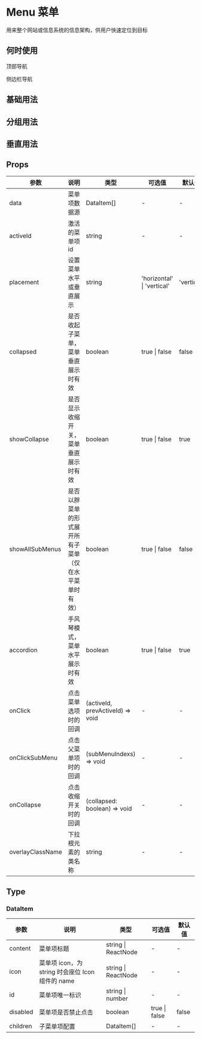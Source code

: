 # Menu 菜单

用来整个网站或信息系统的信息架构，供用户快速定位到目标

## 何时使用

顶部导航

侧边栏导航

## 基础用法


<DemoRow />

## 分组用法


<DemoFat />

## 垂直用法


<DemoVertical />

## Props

| 参数             | 说明                                                   | 类型                             | 可选值                     | 默认值     |
| ---------------- | ------------------------------------------------------ | -------------------------------- | -------------------------- | ---------- |
| data             | 菜单项数据源                                           | DataItem[]                       | -                          | -          |
| activeId         | 激活的菜单项 id                                        | string                           | -                          | -          |
| placement        | 设置菜单水平或垂直展示                                 | string                           | 'horizontal' \| 'vertical' | 'vertical' |
| collapsed        | 是否收起子菜单，菜单垂直展示时有效                     | boolean                          | true \| false              | false      |
| showCollapse     | 是否显示收缩开关，菜单垂直展示时有效                   | boolean                          | true \| false              | true       |
| showAllSubMenus  | 是否以胖菜单的形式展开所有子菜单（仅在水平菜单时有效） | boolean                          | true \| false              | false      |
| accordion        | 手风琴模式，菜单水平展示时有效                         | boolean                          | true \| false              | true       |
| onClick          | 点击菜单选项时的回调                                   | (activeId, prevActiveId) => void | -                          | -          |
| onClickSubMenu   | 点击父菜单项时的回调                                   | (subMenuIndexs) => void          | -                          | -          |
| onCollapse       | 点击收缩开关时的回调                                   | (collapsed: boolean) => void     | -                          | -          |
| overlayClassName | 下拉根元素的类名称                                     | string                           | -                          | -          |

## Type

### DataItem

| 参数     | 说明                                             | 类型                | 可选值        | 默认值 |
| -------- | ------------------------------------------------ | ------------------- | ------------- | ------ |
| content  | 菜单项标题                                       | string \| ReactNode | -             | -      |
| icon     | 菜单项 icon，为 string 时会座位 Icon 组件的 name | string \| ReactNode | -             | -      |
| id       | 菜单项唯一标识                                   | string \| number    | -             | -      |
| disabled | 菜单项是否禁止点击                               | boolean             | true \| false | false  |
| children | 子菜单项配置                                     | DataItem[]          | -             | -      |
